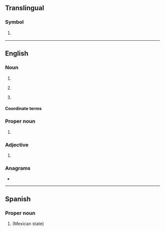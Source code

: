 {{also|Appendix:Variations of "na"}}
==Translingual==

===Symbol===
{{mul-symbol}}

# {{ISO 3166|1|2|Namibia}}
#: {{syn|mul|NAM|qq1={{w|ISO 3166-1 alpha-3|alpha-3}}}}

----

==English==

===Noun===
{{en-noun|~}}

# {{initialism of|en|nerve agent}}
# {{lb|en|literature}} {{initialism of|en|new adult}}
# {{lb|en|medicine}} {{abbreviation of|en|[[nursing assitant]] or [[nurse's assistant]] or [[nurse-assistant]]}}

====Coordinate terms====
{{col3|en|title=medicine|
|NP
|RN
|VN
|PN
|PA
}}

===Proper noun===
{{en-proper noun}}

# {{initialism of|en|{{w|Narcotics Anonymous}}}}

===Adjective===
{{en-adj|-}}

# {{initialism of|en|Native American|t=American Indian}}

===Anagrams===
* {{anagrams|en|a=an|-an|A/N|AN|An|a(n)|an|an'|an-}}

----

==Spanish==

===Proper noun===
{{head|es|proper noun}}

# {{abbreviation of|es|Nayarit}} (Mexican state)